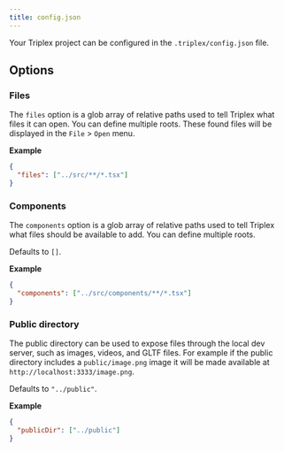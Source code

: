 ```yaml
---
title: config.json
---
```


Your Triplex project can be configured in the `.triplex/config.json` file.

## Options

### Files

The `files` option is a glob array of relative paths used to tell Triplex what
files it can open. You can define multiple roots. These found files will be
displayed in the `File` > `Open` menu.

**Example**

```json
{
  "files": ["../src/**/*.tsx"]
}
```

### Components

The `components` option is a glob array of relative paths used to tell Triplex
what files should be available to add. You can define multiple roots.

Defaults to `[]`.

**Example**

```json
{
  "components": ["../src/components/**/*.tsx"]
}
```

### Public directory

The public directory can be used to expose files through the local dev server,
such as images, videos, and GLTF files. For example if the public directory
includes a `public/image.png` image it will be made available at
`http://localhost:3333/image.png`.

Defaults to `"../public"`.

**Example**

```json
{
  "publicDir": ["../public"]
}
```
